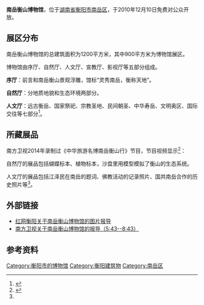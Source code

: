 
{{coord|27|14|46.7|N|112|43|56.0|E|display=title|scale:10000}}
{{Infobox Museum
 |name          = 南岳衡山博物馆
 |image         = 
 |imagesize     = 
 |caption       = 
 |map_type      = 
 |map_caption   = 
 |latitude      = 
 |longitude     = 
 |established   = 2010年12月
 |dissolved     = 
 |location      = [[湖南省|湖南省]][[衡阳市|衡阳市]][[石鼓区|石鼓区]]
 |type          = 地方综合性博物馆
 |visitors      = 
 |director      =
 |curator       = 
 |publictransit = 
 |website       = 
}}

'''南岳衡山博物馆'''，位于[[湖南省|湖南省]][[衡阳市|衡阳市]][[南岳区|南岳区]]，于2010年12月10日免费对公众开放。

== 展区分布 ==
南岳衡山博物馆的总建筑面积为1200平方米，其中900平方米为博物馆展区。

博物馆由序厅、自然厅、人文厅、宣教厅、影视厅等五部分组成。

'''序厅'''：前言和南岳衡山景观浮雕，馆标“灵秀南岳，衡称天地”。

'''自然厅'''：分地质地貌和生态环境两部分。

'''人文厅'''：远古衡岳、国家祭祀、宗教圣地、民间朝圣、中华寿岳、文明奥区、国际交往等七部分<ref>{{Cite news|url=http://epaper.xxcb.cn/xxcba/html/2010-12/10/content_2367830.htm|title=南岳衡山博物馆开馆|last=徐|first=海瑞|date=2010年12月10日|work=潇湘晨报|accessdate=}}</ref>。

== 所藏展品 ==
南方卫视2014年录制过《中华旅游名博南岳衡山行》节目，节目视频显示<ref name=":0">{{Cite web|url=http://www.tudou.com/programs/view/L3AGfnJCTbY/?bid=03&pid=2&resourceId=42379016_03_05_02|title=中华旅游名博南岳衡山行（一）|accessdate=2017年2月7日|author=南方卫视|date=2014年12月22日|publisher=土豆网|quote=视频的5:43--8:43为南岳衡山博物馆部分|archive-date=2017年2月8日|archive-url=https://web.archive.org/web/20170208033525/http://www.tudou.com/programs/view/L3AGfnJCTbY/?bid=03&pid=2&resourceId=42379016_03_05_02|dead-url=no}}</ref>：

自然厅的展品包括蝴蝶标本、植物标本，沙盘里用模型模拟了衡山的生态系统。

人文厅的展品包括江泽民在南岳的题词、佛教活动的记录照片、国共南岳合作的历史照片等<ref name=":0" />。

== 外部链接 ==
* [http://news.cnwest.com/content/2010-12/04/content_3844602.htm 红网衡阳关于南岳衡山博物馆的图片报导]{{Dead link|date=2019年10月 |bot=InternetArchiveBot |fix-attempted=yes }}
* [http://www.tudou.com/programs/view/L3AGfnJCTbY/?bid=03&pid=2&resourceId=42379016_03_05_02 南方卫视关于南岳衡山博物馆的报导（5:43--8:43）] {{Wayback|url=http://www.tudou.com/programs/view/L3AGfnJCTbY/?bid=03&pid=2&resourceId=42379016_03_05_02 |date=20170208033525 }}

== 参考资料 ==
{{Reflist|2}}
{{衡阳文化场馆}}
[[Category:衡阳市的博物馆|Category:衡阳市的博物馆]]
[[Category:衡阳建筑物|Category:衡阳建筑物]]
[[Category:南岳区|Category:南岳区]]